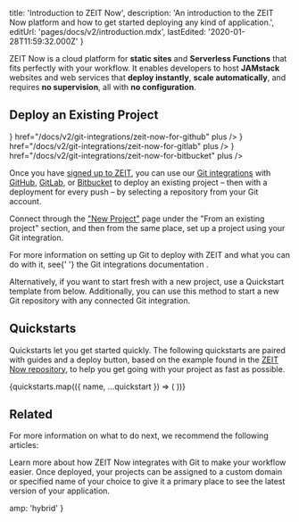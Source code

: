 

  title: 'Introduction to ZEIT Now',
  description:
    'An introduction to the ZEIT Now platform and how to get started deploying any kind of application.',
  editUrl: 'pages/docs/v2/introduction.mdx',
  lastEdited: '2020-01-28T11:59:32.000Z'
}

ZEIT Now is a cloud platform for **static sites** and **Serverless Functions** that fits perfectly with your workflow. It enables developers to host **JAMstack** websites and web services that **deploy instantly**, **scale automatically**, and requires **no supervision**, all with **no configuration**.

## Deploy an Existing Project

<List columnsDesktop={3} columnsTablet={1}>
  <IconCard
    label="GitHub"
    icon={<GitHubIcon />}
    href="/docs/v2/git-integrations/zeit-now-for-github"
    plus
  />
  <IconCard
    label="GitLab"
    icon={<GitLabIcon />}
    href="/docs/v2/git-integrations/zeit-now-for-gitlab"
    plus
  />
  <IconCard
    label="Bitbucket"
    icon={<BitbucketIcon />}
    href="/docs/v2/git-integrations/zeit-now-for-bitbucket"
    plus
  />
</List>

Once you have [signed up to ZEIT](/signup), you can use our [Git integrations](/docs/v2/git-integration) with [GitHub](/docs/v2/more/now-for-github), [GitLab](/docs/v2/more/now-for-gitlab), or [Bitbucket](/docs/v2/more/now-for-bitbucket) to deploy an existing project – then with a deployment for every push – by selecting a repository from your Git account.

Connect through the ["New Project"](/new) page under the "From an existing project" section, and then from the same place, set up a project using your Git integration.

<Note>
  For more information on setting up Git to deploy with ZEIT and what you can do
  with it, see{' '}
  <Link color href="/docs/v2/git-integration">
    the Git integrations documentation
  </Link>
  .
</Note>

Alternatively, if you want to start fresh with a new project, use a Quickstart template from below. Additionally, you can use this method to start a new Git repository with any connected Git integration.

## Quickstarts

Quickstarts let you get started quickly. The following quickstarts are paired with guides and a deploy button, based on the example found in the [ZEIT Now repository](https://github.com/zeit/now/tree/master/examples), to help you get going with your project as fast as possible.

<Quickstarts>
  {quickstarts.map(({ name, ...quickstart }) => (
    <Quickstart quickstart={name} {...quickstart} />
  ))}
</Quickstarts>

## Related

For more information on what to do next, we recommend the following articles:

<Card title="Git Integrations" href="/docs/v2/git-integrations">
  Learn more about how ZEIT Now integrates with Git to make your workflow
  easier.
</Card>

<Card title="Using Custom Domains" href="/docs/v2/custom-domains">
  Once deployed, your projects can be assigned to a custom domain or specified
  name of your choice to give it a primary place to see the latest version of
  your application.
</Card>


  amp: 'hybrid'
}
